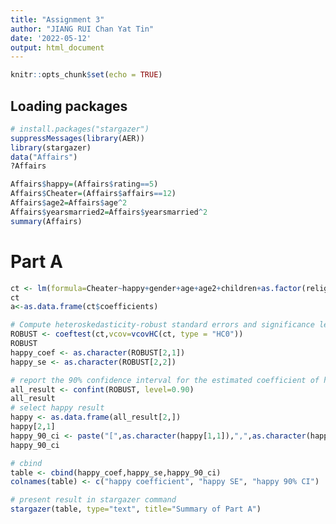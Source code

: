 ```yaml
---
title: "Assignment 3"
author: "JIANG RUI Chan Yat Tin"
date: '2022-05-12'
output: html_document
---
```


```r
knitr::opts_chunk$set(echo = TRUE)
```

## Loading packages
```r
# install.packages("stargazer")
suppressMessages(library(AER))
library(stargazer)
data("Affairs")
?Affairs
```

```r
Affairs$happy=(Affairs$rating==5)
Affairs$Cheater=(Affairs$affairs==12)
Affairs$age2=Affairs$age^2
Affairs$yearsmarried2=Affairs$yearsmarried^2
summary(Affairs)
```

# Part A
```r
ct <- lm(formula=Cheater~happy+gender+age+age2+children+as.factor(religiousness)+education+as.factor(occupation), data=Affairs)
ct
a<-as.data.frame(ct$coefficients)

# Compute heteroskedasticity-robust standard errors and significance levels, where NAME is the name of a regression-type object created by lm() and other similar commands
ROBUST <- coeftest(ct,vcov=vcovHC(ct, type = "HC0"))
ROBUST
happy_coef <- as.character(ROBUST[2,1])
happy_se <- as.character(ROBUST[2,2])

# report the 90% confidence interval for the estimated coefficient of happy, where ROBUST is the name of the object created by the coeftest() command above
all_result <- confint(ROBUST, level=0.90)
all_result
# select happy result 
happy <- as.data.frame(all_result[2,])
happy[2,1]
happy_90_ci <- paste("[",as.character(happy[1,1]),",",as.character(happy[2,1]),"]",sep="")
happy_90_ci

# cbind
table <- cbind(happy_coef,happy_se,happy_90_ci)
colnames(table) <- c("happy coefficient", "happy SE", "happy 90% CI")

# present result in stargazer command 
stargazer(table, type="text", title="Summary of Part A")
```



